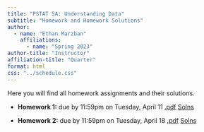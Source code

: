 ```yaml
---
title: "PSTAT 5A: Understanding Data"
subtitle: "Homework and Homework Solutions"
author:
  - name: "Ethan Marzban"
    affiliations:
      - name: "Spring 2023"
author-title: "Instructor"
affiliation-title: "Quarter"
format: html
css: "../schedule.css"
---
```


Here you will find all homework assignments and their solutions.

-   **Homework 1:** due by 11:59pm on Tuesday, April 11 <a href = "../Files/HW/HW01.pdf" class = "button label-outline" target = "_blank">.pdf</a> <a href = "../Files/HW/HW01_Solns.pdf" class = "button label-outline" target = "_blank">Solns</a> <br />

-   **Homework 2:** due by 11:59pm on Tuesday, April 18 <a href = "../Files/HW/HW02.pdf" class = "button label-outline" target = "_blank">.pdf</a> <a href = "../Files/HW/HW02_Solns.pdf" class = "button label-outline" target = "_blank">Solns</a> <br />


